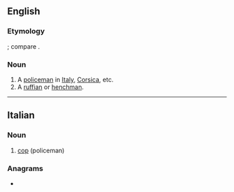 ==English==

===Etymology===
{{bor|en|it|sbirro|notext=1}}; compare {{cog|fr|sbire}}.

===Noun===
{{en-noun|s|sbirri}}

# A [[policeman]] in [[Italy]], [[Corsica]], etc.
# A [[ruffian]] or [[henchman]].

----

==Italian==

===Noun===
{{it-noun|m}}

# [[cop]] (policeman)

===Anagrams===
* {{l|it|sborri}}